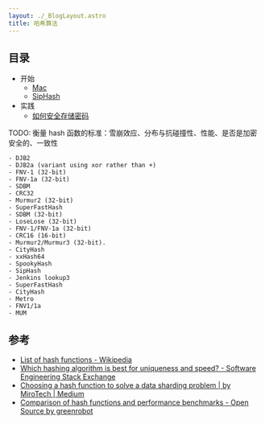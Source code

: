 ```yaml
---
layout: ./_BlogLayout.astro
title: 哈希算法
---
```


## 目录

- 开始
  - [Mac](/a/hash/mac)
  - [SipHash](/a/hash/sip)
- 实践
  - [如何安全存储密码](/a/hash/how-to-securely-store-password-in-db)

TODO: 衡量 hash 函数的标准：雪崩效应、分布与抗碰撞性、性能、是否是加密安全的、一致性

    - DJB2
    - DJB2a (variant using xor rather than +)
    - FNV-1 (32-bit)
    - FNV-1a (32-bit)
    - SDBM
    - CRC32
    - Murmur2 (32-bit)
    - SuperFastHash
    - SDBM (32-bit)
    - LoseLose (32-bit)
    - FNV-1/FNV-1a (32-bit)
    - CRC16 (16-bit)
    - Murmur2/Murmur3 (32-bit).
    - CityHash
    - xxHash64
    - SpookyHash
    - SipHash
    - Jenkins lookup3
    - SuperFastHash
    - CityHash
    - Metro
    - FNV1/1a
    - MUM


## 参考

- [List of hash functions - Wikipedia](https://en.wikipedia.org/wiki/List_of_hash_functions#Non-cryptographic_hash_functions)
- [Which hashing algorithm is best for uniqueness and speed? - Software Engineering Stack Exchange](https://softwareengineering.stackexchange.com/questions/49550/which-hashing-algorithm-is-best-for-uniqueness-and-speed)
- [Choosing a hash function to solve a data sharding problem | by MiroTech | Medium](https://medium.com/miro-engineering/choosing-a-hash-function-to-solve-a-data-sharding-problem-c656259e2b54)
- [Comparison of hash functions and performance benchmarks - Open Source by greenrobot](https://greenrobot.org/essentials/features/performant-hash-functions-for-java/comparison-of-hash-functions/)
